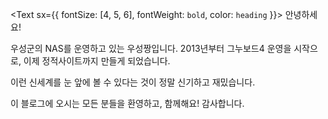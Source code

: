 <Text sx={{ fontSize: [4, 5, 6], fontWeight: `bold`, color: `heading` }}>
  안녕하세요!
</Text>

우성군의 NAS를 운영하고 있는 우성짱입니다. 2013년부터 그누보드4 운영을 시작으로, 이제 정적사이트까지 만들게 되었습니다. 

이런 신세계를 눈 앞에 볼 수 있다는 것이 정말 신기하고 재밌습니다.

이 블로그에 오시는 모든 분들을 환영하고, 함께해요! 감사합니다.